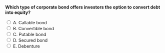 ::: {.question-block}

<form onsubmit="event.preventDefault(); checkAnswer('module6_mcq_q65')" data-correct-answer="B">
<strong style="display: block;">Which type of corporate bond offers investors the option to convert debt into equity?</strong>

<label><input type="radio" name="module6_mcq_q65" value="A"> A. Callable bond</label><br>
<label><input type="radio" name="module6_mcq_q65" value="B"> B. Convertible bond</label><br>
<label><input type="radio" name="module6_mcq_q65" value="C"> C. Putable bond</label><br>
<label><input type="radio" name="module6_mcq_q65" value="D"> D. Secured bond</label><br>
<label><input type="radio" name="module6_mcq_q65" value="E"> E. Debenture</label><br>
</form>

<div id="feedback-module6_mcq_q65" class="feedback" style="display:none;">
✅ Correct: B. Convertible bonds include an embedded option to exchange debt for stock.
</div>

:::
